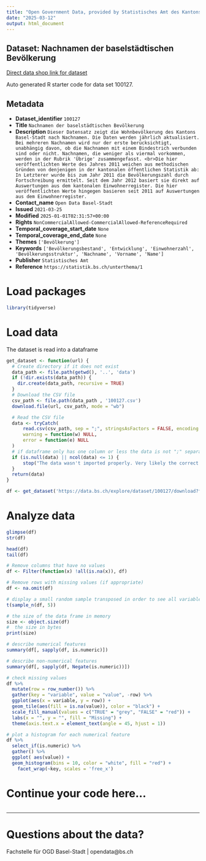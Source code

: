 ```yaml
---
title: "Open Government Data, provided by Statistisches Amt des Kantons Basel-Stadt - Fachstelle OGD"
date: "2025-03-12"
output: html_document
---
```


## Dataset: Nachnamen der baselstädtischen Bevölkerung

[Direct data shop link for dataset](https://data.bs.ch/explore/dataset/100127)

Auto generated R starter code for data set 100127.

## Metadata

- **Dataset_identifier** `100127`
- **Title** `Nachnamen der baselstädtischen Bevölkerung`
- **Description** `Dieser Datensatz zeigt die Wohnbevölkerung des Kantons Basel-Stadt nach Nachnamen. Die Daten werden jährlich aktualisiert. Bei mehreren Nachnamen wird nur der erste berücksichtigt, unabhängig davon, ob die Nachnamen mit einem Bindestrich verbunden sind oder nicht. Nachnamen, die weniger als viermal vorkommen, werden in der Rubrik 'Übrige' zusammengefasst. <br>Die hier veröffentlichten Werte des Jahres 2011 weichen aus methodischen Gründen von denjenigen in der kantonalen öffentlichen Statistik ab: In Letzterer wurde bis zum Jahr 2011 die Bevölkerungszahl durch Fortschreibung ermittelt. Seit dem Jahr 2012 basiert sie direkt auf Auswertungen aus dem kantonalen Einwohnerregister. Die hier veröffentlichten Werte hingegen basieren seit 2011 auf Auswertungen aus dem Einwohnerregister.`
- **Contact_name** `Open Data Basel-Stadt`
- **Issued** `2021-03-25`
- **Modified** `2025-01-01T02:31:57+00:00`
- **Rights** `NonCommercialAllowed-CommercialAllowed-ReferenceRequired`
- **Temporal_coverage_start_date** `None`
- **Temporal_coverage_end_date** `None`
- **Themes** `['Bevölkerung']`
- **Keywords** `['Bevölkerungsbestand', 'Entwicklung', 'Einwohnerzahl', 'Bevölkerungsstruktur', 'Nachname', 'Vorname', 'Name']`
- **Publisher** `Statistisches Amt`
- **Reference** `https://statistik.bs.ch/unterthema/1`


# Load packages

```r

library(tidyverse)
```

# Load data

The dataset is read into a dataframe

```r
get_dataset <- function(url) {
  # Create directory if it does not exist
  data_path <- file.path(getwd(), '..', 'data')
  if (!dir.exists(data_path)) {
    dir.create(data_path, recursive = TRUE)
  }
  # Download the CSV file
  csv_path <- file.path(data_path , '100127.csv')
  download.file(url, csv_path, mode = "wb")

  # Read the CSV file
  data <- tryCatch(
      read.csv(csv_path, sep = ";", stringsAsFactors = FALSE, encoding = "UTF-8"),
      warning = function(w) NULL,
      error = function(e) NULL
  )
  # if dataframe only has one column or less the data is not ";" separated
  if (is.null(data) || ncol(data) <= 1) {
      stop("The data wasn't imported properly. Very likely the correct separator couldn't be found.\nPlease check the dataset manually and adjust the code.")
  }
  return(data)
}
```

```r

df <- get_dataset('https://data.bs.ch/explore/dataset/100127/download?format=csv&timezone=Europe%2FZurich')

```

# Analyze data

```r

glimpse(df)
str(df)

head(df)
tail(df)

```

```r
# Remove columns that have no values
df <- Filter(function(x) !all(is.na(x)), df)

# Remove rows with missing values (if appropriate)
df <- na.omit(df)
```

```r
# display a small random sample transposed in order to see all variables
t(sample_n(df, 5))
```

```r
# the size of the data frame in memory
size <- object.size(df)
#  the size in bytes
print(size)
```

```r
# describe numerical features
summary(df[, sapply(df, is.numeric)])
```

```r
# describe non-numerical features
summary(df[, sapply(df, Negate(is.numeric))])
```

```r
# check missing values
df %>%
  mutate(row = row_number()) %>%
  gather(key = "variable", value = "value", -row) %>%
  ggplot(aes(x = variable, y = row)) +
  geom_tile(aes(fill = is.na(value)), color = "black") +
  scale_fill_manual(values = c("TRUE" = "grey", "FALSE" = "red")) +
  labs(x = "", y = "", fill = "Missing") +
  theme(axis.text.x = element_text(angle = 45, hjust = 1))
```

```r
# plot a histogram for each numerical feature
df %>%
  select_if(is.numeric) %>%
  gather() %>%
  ggplot( aes(value)) +
  geom_histogram(bins = 10, color = "white", fill = "red") +
    facet_wrap(~key, scales = 'free_x')
```

# Continue your code here...

```r

```
------------------------------------------------------------------------

# Questions about the data?

Fachstelle für OGD Basel-Stadt | opendata@bs.ch
